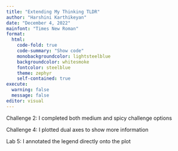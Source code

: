 ```yaml
---
title: "Extending My Thinking TLDR"
author: "Harshini Karthikeyan"
date: "December 4, 2022"
mainfont: "Times New Roman"
format: 
  html:
    code-fold: true
    code-summary: "Show code"
    monobackgroundcolor: lightsteelblue
    backgroundcolor: whitesmoke
    fontcolor: steelblue
    theme: zephyr
    self-contained: true
execute: 
  warning: false
  message: false
editor: visual
---
```


Challenge 2: I completed both medium and spicy challenge options 

Challenge 4: I plotted dual axes to show more information

Lab 5: I annotated the legend directly onto the plot

\

